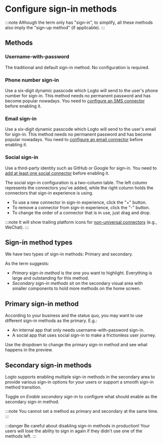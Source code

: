 
# Configure sign-in methods

:::note
Although the term only has "sign-in", to simplify, all these methods also imply the "sign-up method" (if applicable).
:::

<SaveChanges />

## Methods

### Username-with-password

The traditional and default sign-in method. No configuration is required.

### Phone number sign-in

Use a six-digit dynamic passcode which Logto will send to the user's phone number for sign-in. This method needs no permanent password and has become popular nowadays. You need to [configure an SMS connector](#) before enabling it.

### Email sign-in

Use a six-digit dynamic passcode which Logto will send to the user's email for sign-in. This method needs no permanent password and has become popular nowadays. You need to [configure an email connector](#) before enabling it.

### Social sign-in

Use a third-party identity such as GitHub or Google for sign-in. You need to [add at least one social connector](#) before enabling it.

The social sign-in configuration is a two-column table. The left column represents the connectors you've added, while the right column holds the connectors that sign-in experience is using.

- To use a new connector in sign-in experience, click the "+" button.
- To remove a connector from sign-in experience, click the "-" button.
- To change the order of a connector that is in use, just drag and drop.

:::note
It will show trailing platform icons for [non-universal connectors](#) (e.g., WeChat).
:::

## Sign-in method types

We have two types of sign-in methods: Primary and secondary.

As the term suggests:

- _Primary sign-in method_ is the one you want to highlight. Everything is large and outstanding for this method.
- _Secondary sign-in methods_ sit on the secondary visual area with smaller components to hold more methods on the home screen.

## Primary sign-in method

According to your business and the status quo, you may want to use different sign-in methods as the primary. E.g.:

- An internal app that only needs username-with-password sign-in.
- A social app that uses social sign-in to make a frictionless user journey.

Use the dropdown to change the primary sign-in method and see what happens in the preview.

## Secondary sign-in methods

Logto supports enabling multiple sign-in methods in the secondary area to provide various sign-in options for your users or support a smooth sign-in method transition.

Toggle on _Enable secondary sign-in_ to configure what should enable as the secondary sign-in method.

:::note
You cannot set a method as primary and secondary at the same time.
:::

:::danger
Be careful about disabling sign-in methods in production! Your users will lose the ability to sign in again if they didn't use one of the methods left.
:::
